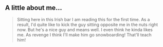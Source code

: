 ## A little about me...

> Sitting here in this Irish bar I am reading this for the first time. As a result, I'd quite like to kick the guy sitting opposite me in the nuts right now. But he's a nice guy and means well. I even think he kinda likes me. As revenge I think I'll make him go snowboarding! That'll teach him!